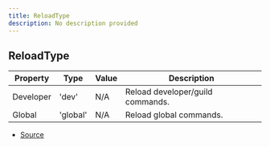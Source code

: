 ```yaml
---
title: ReloadType
description: No description provided
---
```


## ReloadType

| Property | Type | Value | Description |
| ----------- | ----------- | ----------- | ----------- |
| Developer | 'dev' | N/A | Reload developer/guild commands. |
| Global | 'global' | N/A | Reload global commands. |


- [Source](https://github.com/underctrl-io/commandkit/blob/f8cc07d11d2ae5ed7f529adff1649936223e27b2/packages/commandkit/src/types.ts#L289)